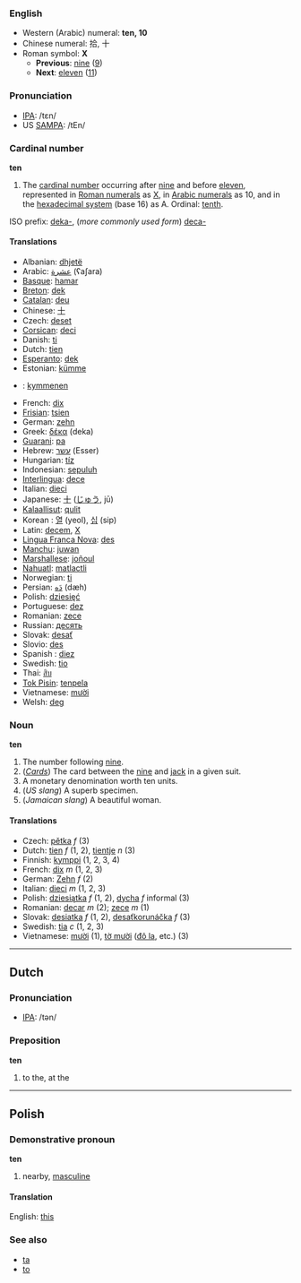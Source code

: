 ===English===

*Western (Arabic) numeral: '''ten, 10'''
*Chinese numeral: 拾, 十
*Roman symbol: '''X'''
**'''Previous''': [[nine]] ([[9]])
**'''Next''': [[eleven]] ([[11]])

===Pronunciation===
*[[w:IPA|IPA]]: /tɛn/
*US [[SAMPA]]: /tEn/

===Cardinal number===
'''ten'''

# The [[cardinal number]] occurring after [[nine]] and before [[eleven]], represented in [[Roman numerals]] as [[X]], in [[Arabic numerals]] as 10, and in the [[hexadecimal|hexadecimal system]] (base 16) as A. Ordinal: [[tenth]]. 

ISO prefix: [[deka-]], (''more commonly used form'') [[deca-]]

====Translations====
*Albanian: [[dhjetë]]
*Arabic: [[عشرة]] (ʕaʃara)
*[[Basque]]: [[hamar]]
*[[Breton]]: [[dek]]
*[[Catalan]]: [[deu]]
*Chinese: [[十]]
*Czech: [[deset]]
*[[Corsican]]: [[deci]]
*Danish: [[ti]]
*Dutch: [[tien]]
*[[Esperanto]]: [[dek]]
*Estonian: [[kümme]]
*{{msg:fi}}: [[kymmenen]]
*French: [[dix]]
*[[Frisian]]: [[tsien]]
*German: [[zehn]]
*Greek: [[δέκα]] (deka)
*[[Guarani]]: [[pa]]
*Hebrew: [[עשר]] (Esser)
*Hungarian: [[tíz]]
*Indonesian: [[sepuluh]]
*[[Interlingua]]: [[dece]]
*Italian: [[dieci]]
*Japanese: [[十]] ([[じゅう]], jū)
*[[Kalaallisut]]: [[qulit]]
*Korean : [[열]] (yeol), [[십]] (sip)
*Latin: [[decem]], [[X]]
*[[Lingua Franca Nova]]: [[des]]
*[[Manchu]]: [[juwan]]
*[[Marshallese]]: [[joñoul]]
*[[Nahuatl]]: [[matlactli]]
*Norwegian: [[ti]]
*Persian: [[دَه]] (dæh)
*Polish: [[dziesięć]]
*Portuguese: [[dez]]
*Romanian: [[zece]]
*Russian: [[десять]]
*Slovak: [[desať]]
*Slovio: [[des]]
*Spanish : [[diez]]
*Swedish: [[tio]]
*Thai: [[สิบ]]
*[[Tok Pisin]]: [[tenpela]]
*Vietnamese: [[mười]]
*Welsh: [[deg]]

===Noun===
'''ten'''

# The number following [[nine]].
# (''[[playing_cards|Cards]]'') The card between the [[nine]] and [[jack]] in a given suit.
# A monetary denomination worth ten units.
# (''US slang'') A superb specimen.
# (''Jamaican slang'') A beautiful woman.

====Translations====
*Czech: [[pětka]] ''f'' (3)
*Dutch: [[tien]] ''f'' (1, 2), [[tientje]] ''n'' (3)
*Finnish: [[kymppi]] (1, 2, 3, 4)
*French: [[dix]] ''m'' (1, 2, 3)
*German: [[Zehn]] ''f'' (2)
*Italian: [[dieci]] ''m'' (1, 2, 3)
*Polish: [[dziesiątka]] ''f'' (1, 2), [[dycha]] ''f'' informal (3)
*Romanian: [[decar]] ''m'' (2); [[zece]] ''m'' (1)
*Slovak: [[desiatka]] ''f'' (1, 2), [[desaťkorunáčka]] ''f'' (3)
*Swedish: [[tia]] ''c'' (1, 2, 3)
*Vietnamese: [[mười]] (1), [[tờ mười]] ([[Đô la|đô la]], etc.) (3)

----
==Dutch==
=== Pronunciation ===
*[[w:IPA|IPA]]: /tən/

===Preposition===
'''ten'''

# to the, at the

----
==Polish==
===Demonstrative pronoun===
'''ten'''

# nearby, [[masculine]]

====Translation====
English: [[this]]

===See also===
* [[ta]]
* [[to#Polish|to]]